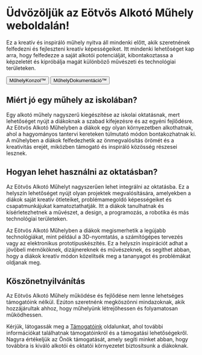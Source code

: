 
# Üdvözöljük az Eötvös Alkotó Műhely weboldalán!

Ez a kreatív és inspiráló műhely nyitva áll mindenki előtt, akik szeretnének felfedezni és fejleszteni kreatív képességeiket. Itt mindenki lehetőséget kap arra, hogy felfedezze a saját alkotói potenciálját, kibontakoztassa a képzeletét és kipróbálja magát különböző művészeti és technológiai területeken.

<div
  style={{ display: "flex", gap: "10px", marginTop: "15px", padding: "5px" }}
>
  <Link href="https://konzol.e5vosalkoto.eu">
    <button
      style={{
        backgroundColor: "orange",
        paddingLeft: "1rem",
        paddingRight: "1rem",
        paddingTop: "0.4rem",
        paddingBottom: "0.4rem",
        fontWeight: "bold",
        color: "white",
        borderRadius: "10px",
      }}
    >
      MűhelyKonzol™
    </button>
  </Link>
  <Link href="https://doku.e5vosalkoto.eu">
    <button
      style={{
        backgroundColor: "lightgray",
        paddingLeft: "1rem",
        paddingRight: "1rem",
        paddingTop: "0.4rem",
        paddingBottom: "0.4rem",
        fontWeight: "bold",
        color: "black",
        borderRadius: "10px",
      }}
    >
      MűhelyDokumentáció™
    </button>
  </Link>
</div>

## Miért jó egy műhely az iskolában?

Egy alkotó műhely nagyszerű kiegészítése az iskolai oktatásnak, mert lehetőséget nyújt a diákoknak a szabad kifejezésre és az egyéni fejlődésre. Az Eötvös Alkotó Műhelyben a diákok egy olyan környezetben alkothatnak, ahol a hagyományos tantervi kereteken túlmutató módon bontakozhatnak ki. A műhelyben a diákok felfedezhetik az önmegvalósítás örömét és a kreativitás erejét, miközben támogató és inspiráló közösség részesei lesznek.

## Hogyan lehet használni az oktatásban?

Az Eötvös Alkotó Műhelyt nagyszerűen lehet integrálni az oktatásba. Ez a helyszín lehetőséget nyújt olyan projektek megvalósítására, amelyekben a diákok saját kreatív ötleteiket, problémamegoldó képességeiket és csapatmunkájukat kamatoztathatják. Itt a diákok tanulhatnak és kísérletezhetnek a művészet, a design, a programozás, a robotika és más technológiai területeken.

Az Eötvös Alkotó Műhelyben a diákok megismerhetik a legújabb technológiákat, mint például a 3D-nyomtatás, a számítógépes tervezés vagy az elektronikus prototípuskészítés. Ez a helyszín inspirációt adhat a jövőbeli mérnököknek, dizájnereknek és művészeknek, és segíthet abban, hogy a diákok kreatív módon közelítsék meg a tananyagot és problémákat oldjanak meg.

## Köszönetnyilvánítás

Az Eötvös Alkotó Műhely működése és fejlődése nem lenne lehetséges támogatóink nélkül. Ezúton szeretnénk megköszönni mindazoknak, akik hozzájárultak ahhoz, hogy műhelyünk létrejöhessen és folyamatosan működhessen.

Kérjük, látogassák meg a [Támogatóink](/tamogatok) oldalunkat, ahol további információkat találhatnak támogatóinkról és a támogatási lehetőségekről. Nagyra értékeljük az Önök támogatását, amely segíti minket abban, hogy továbbra is kiváló alkotói és oktatói környezetet biztosítsunk a diákoknak.

